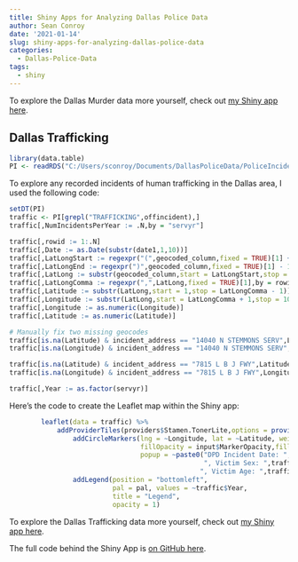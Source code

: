 ```yaml
---
title: Shiny Apps for Analyzing Dallas Police Data
author: Sean Conroy
date: '2021-01-14'
slug: shiny-apps-for-analyzing-dallas-police-data
categories:
  - Dallas-Police-Data
tags:
  - shiny
---
```




To explore the Dallas Murder data more yourself, check out [my Shiny app here](https://sean-conroy.shinyapps.io/shinymurdermap/){target="_blank"}.


## Dallas Trafficking

```r
library(data.table)
PI <- readRDS("C:/Users/sconroy/Documents/DallasPoliceData/PoliceIncidents1-9-21.RDS")

```

To explore any recorded incidents of human trafficking in the Dallas area, I used the following code:

```r

setDT(PI)
traffic <- PI[grepl("TRAFFICKING",offincident),]
traffic[,NumIncidentsPerYear := .N,by = "servyr"]

traffic[,rowid := 1:.N]
traffic[,Date := as.Date(substr(date1,1,10))]
traffic[,LatLongStart := regexpr("(",geocoded_column,fixed = TRUE)[1] + 1,by = rowid]
traffic[,LatLongEnd := regexpr(")",geocoded_column,fixed = TRUE)[1] - 1,by = rowid]
traffic[,LatLong := substr(geocoded_column,start = LatLongStart,stop = LatLongEnd)]
traffic[,LatLongComma := regexpr(",",LatLong,fixed = TRUE)[1],by = rowid]
traffic[,Latitude := substr(LatLong,start = 1,stop = LatLongComma - 1)]
traffic[,Longitude := substr(LatLong,start = LatLongComma + 1,stop = 1000)]
traffic[,Longitude := as.numeric(Longitude)]
traffic[,Latitude := as.numeric(Latitude)]

# Manually fix two missing geocodes
traffic[is.na(Latitude) & incident_address == "14040 N STEMMONS SERV",Latitude := 32.93769989950343]
traffic[is.na(Longitude) & incident_address == "14040 N STEMMONS SERV",Longitude := -96.90205446873641]

traffic[is.na(Latitude) & incident_address == "7815 L B J FWY",Latitude := 32.925475281010286]
traffic[is.na(Longitude) & incident_address == "7815 L B J FWY",Longitude := -96.77161085979215]

traffic[,Year := as.factor(servyr)]

```


Here's the code to create the Leaflet map within the Shiny app:

```r

        leaflet(data = traffic) %>% 
            addProviderTiles(providers$Stamen.TonerLite,options = providerTileOptions(noWrap = TRUE)) %>% 
                addCircleMarkers(lng = ~Longitude, lat = ~Latitude, weight = 2, radius = input$MarkerSize,
                                 fillOpacity = input$MarkerOpacity,fillColor = ~pal(Year),color = "gray",stroke = 1,
                                 popup = ~paste0("DPD Incident Date: ",traffic$Date,", Incident Address: ",incident_address,
                                                 ", Victim Sex: ",traffic$compsex,
                                                ", Victim Age: ",traffic$compage,", MO: ",traffic$mo)) %>%
                addLegend(position = "bottomleft",
                          pal = pal, values = ~traffic$Year,
                          title = "Legend",
                          opacity = 1)

```


To explore the Dallas Trafficking data more yourself, check out [my Shiny app here](https://sean-conroy.shinyapps.io/shinymurdermap/){target="_blank"}.

The full code behind the Shiny App is [on GitHub here](https://github.com/meystingray/meystingray.github.io/){target="_blank"}.
